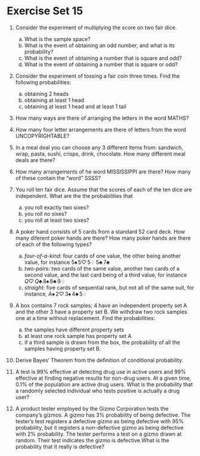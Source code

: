 # Exercise Set 15 {-}

1. Consider the experiment of multiplying the score on two fair dice.
    a. What is the sample space?
    a. What is the event of obtaining an odd number, and what is its probability?
    a. What is the event of obtaining a number that is square and odd?
    a. What is the event of obtaining a number that is square or odd?

1. Consider the experiment of tossing a fair coin three times. Find the following probabilities:
    a. obtaining 2 heads
    a. obtaining at least 1 head
    a. obtaining at least 1 head and at least 1 tail

1. How many ways are there of arranging the letters in the word MATHS?

1. How many four letter arrangements are there of letters from the word UNCOPYRIGHTABLE?

1. In a meal deal you can choose any 3 different items from: sandwich, wrap, pasta, sushi, crisps, drink, chocolate. How many different meal deals are there?

1. How many arrangements of he word MISSISSIPPI are there? How many of these contain the "word" SSSS?

1. You roll ten fair dice. Assume that the scores of each of the ten dice are independent. What are the the probabilities that
    a. you roll exactly two sixes?
    a. you roll no sixes?
    a. you roll at least two sixes?

1. A poker hand consists of 5 cards from a standard 52 card deck. How many diferent poker hands are there? How many poker hands are there of each of the following types?
    a. *four-of-a-kind*: four cards of one value, the other being another value, for instance $5\spadesuit\,5\heartsuit\,5\diamondsuit\,5\clubsuit\,7\clubsuit$
    a. *two-pairs*: two cards of the same value, another two cards of a second value, and the last card being of a third value, for instance $Q\heartsuit\, Q\clubsuit\, 8\spadesuit\,8\clubsuit\,9\diamondsuit$
    a. *straight*: five cards of sequential rank, but not all of the same suit, for instance, $A\spadesuit\,2\heartsuit\,3\spadesuit\,4\clubsuit\,5\diamondsuit$

1. A box contains 7 rock samples; 4 have an independent property set A and the other 3 have a property set B. We withdraw two rock samples one at a time without replacement. Find the probabilities:
    a. the samples have different property sets
    a. at least one rock sample has property set A
    a. if a third sample is drawn from the box, the probability of all the samples having property set B.

1. Derive Bayes' Theorem from the definition of conditional probability.

1. A test is 99% effective at detecting drug use in active users and 99% effective at finding negative results for non-drug users. At a given time, 0.1% of the population are active drug users. What is the probability that a randomly selected individual who tests positive is actually a drug user?

1. A product tester employed by the Gizmo Corporation tests the company's gizmos. A gizmo has 3% probability of being defective. The tester's test registers a defective gizmo as being defective with 95% probability, but it registers a non-defective gizmo as being defective with 2% probability. The tester performs a test on a gizmo drawn at random. Their test indicates the gizmo is defective.What is the probability that it really is defective?